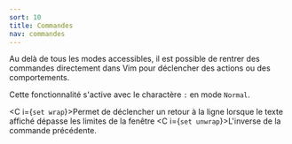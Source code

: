```yaml
---
sort: 10
title: Commandes
nav: commandes
---
```


Au delà de tous les modes accessibles, il est possible de rentrer des commandes directement dans Vim pour déclencher des actions ou des comportements.

Cette fonctionnalité s'active avec le charactère `:` en mode `Normal`.

<C i={`set wrap`}>Permet de déclencher un retour à la ligne lorsque le texte affiché dépasse les limites de la fenêtre</C>
<C i={`set unwrap`}>L'inverse de la commande précédente.</C>
